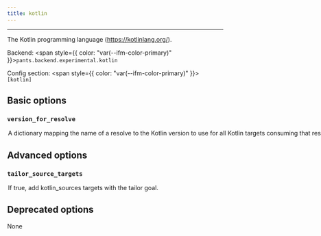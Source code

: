 ```yaml
---
title: kotlin
---
```



---

The Kotlin programming language (https://kotlinlang.org/).

Backend: <span style={{ color: "var(--ifm-color-primary)" }}>`pants.backend.experimental.kotlin`</span>

Config section: <span style={{ color: "var(--ifm-color-primary)" }}>`[kotlin]`</span>

## Basic options

<span className={styles.options}>

### `version_for_resolve`

<Option
  cli_repr={`--kotlin-version-for-resolve="{'key1': val1, 'key2': val2, ...}"`}
  env_repr='PANTS_KOTLIN_VERSION_FOR_RESOLVE'
  default_repr='{}'
>
  

A dictionary mapping the name of a resolve to the Kotlin version to use for all Kotlin targets consuming that resolve.

</Option>


## Advanced options

### `tailor_source_targets`

<Option
  cli_repr='--[no-]kotlin-tailor-source-targets'
  env_repr='PANTS_KOTLIN_TAILOR_SOURCE_TARGETS'
  default_repr='True'
>
  

If true, add `kotlin_sources` targets with the `tailor` goal.

</Option>


## Deprecated options

None

</span>